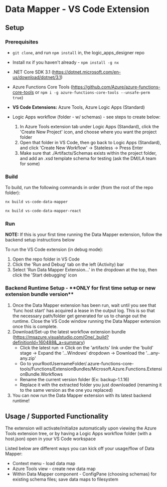 
<Meta title="Docs/Data Mapper/VS Code Extension" />

# Data Mapper - VS Code Extension

## Setup

### Prerequisites

- `git clone`, and run `npm install` in, the logic_apps_designer repo
- Install nx if you haven't already - `npm install -g nx`

- .NET Core SDK 3.1 (https://dotnet.microsoft.com/en-us/download/dotnet/3.1)
- Azure Functions Core Tools (https://github.com/Azure/azure-functions-core-tools or `npm i -g azure-functions-core-tools --unsafe-perm true`)
- **VS Code Extensions:** Azure Tools, Azure Logic Apps (Standard)

- Logic Apps workflow (folder - w/ schemas) - see steps to create below:
  1.  In Azure Tools extension tab under Logic Apps (Standard), click the 'Create New Project' icon, and choose where you want the project folder
  2.  Open that folder in VS Code, then go back to Logic Apps (Standard), and click 'Create New Workflow' -> Stateless -> Press Enter
  3.  Make sure that ./Artifacts/Schemas exists within the project folder, and add an .xsd template schema for testing (ask the DM/LA team for some)

### Build

To build, run the following commands in order (from the root of the repo folder):

```bash
nx build vs-code-data-mapper
```

```bash
nx build vs-code-data-mapper-react
```

### Run

**NOTE:** If this is your first time running the Data Mapper extension, follow the backend setup instructions below

To run the VS Code extension (in debug mode):

1.  Open the repo folder in VS Code
2.  Click the 'Run and Debug' tab on the left (Activity) bar
3.  Select 'Run Data Mapper Extension...' in the dropdown at the top, then click the 'Start debugging' icon

### Backend Runtime Setup - \***\*ONLY for first time setup or new extension bundle version\*\***

1. Once the Data Mapper extension has been run, wait until you see that 'func host start' has acquired a lease in the output log.
   This is so that the necessary path/folder get generated for us to change out the runtime. Close the VS Code window running the Data Mapper extension once this is complete.
2. Download/Set-up the latest workflow extension bundle (https://msazure.visualstudio.com/One/_build?definitionId=160488&_a=summary)
   - Click the latest run -> Click on the 'artifacts' link under the 'build' stage -> Expand the '...Windows' dropdown -> Download the '...any-any.zip'
   - Go to yourRootUsernameFolder/.azure-functions-core-tools/Functions/ExtensionBundles/Microsoft.Azure.Functions.ExtensionBundle.Workflows
   - Rename the current version folder (Ex: backup-1.1.16)
   - Replace it with the extracted folder you just downloaded (renaming it to the same version as the one you replaced)
3. You can now run the Data Mapper extension with its latest backend runtime!

## Usage / Supported Functionality

The extension will activate/initialize automatically upon viewing the Azure Tools extension tree, or by having a Logic Apps workflow folder (with a host.json) open in your VS Code workspace

Listed below are different ways you can kick off your usage/flow of Data Mapper:

- Context menu - load data map
- Azure Tools view - create new data map
- Within Data Mapper component - ConfigPane (choosing schemas) for existing schema files; save data maps to filesystem
